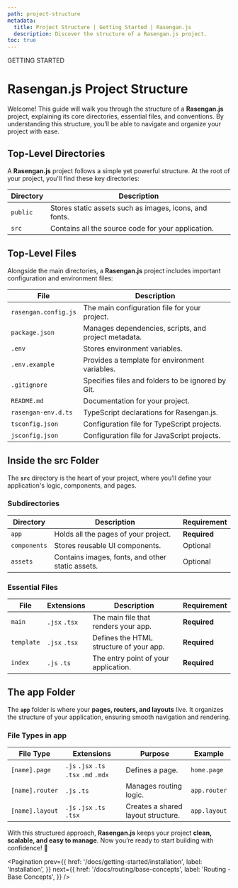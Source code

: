 ```yaml
---
path: project-structure
metadata:
  title: Project Structure | Getting Started | Rasengan.js
  description: Discover the structure of a Rasengan.js project.
toc: true
---
```



<span className="text-[12px] font-mono-regular text-foreground/60">
  GETTING STARTED
</span>

# Rasengan.js Project Structure

Welcome! This guide will walk you through the structure of a **Rasengan.js** project, explaining its core directories, essential files, and conventions. By understanding this structure, you’ll be able to navigate and organize your project with ease.  


## Top-Level Directories

A **Rasengan.js** project follows a simple yet powerful structure. At the root of your project, you'll find these key directories:  

| Directory  | Description |
|------------|------------------------------------------------|
| `public`   | Stores static assets such as images, icons, and fonts. |
| `src`      | Contains all the source code for your application. |


## Top-Level Files

Alongside the main directories, a **Rasengan.js** project includes important configuration and environment files:  

| File                 | Description |
|----------------------|------------------------------------------------|
| `rasengan.config.js` | The main configuration file for your project. |
| `package.json`       | Manages dependencies, scripts, and project metadata. |
| `.env`               | Stores environment variables. |
| `.env.example`       | Provides a template for environment variables. |
| `.gitignore`         | Specifies files and folders to be ignored by Git. |
| `README.md`          | Documentation for your project. |
| `rasengan-env.d.ts`  | TypeScript declarations for Rasengan.js. |
| `tsconfig.json`      | Configuration file for TypeScript projects. |
| `jsconfig.json`      | Configuration file for JavaScript projects. |


## Inside the src Folder

The **`src`** directory is the heart of your project, where you’ll define your application's logic, components, and pages.  

### Subdirectories

| Directory    | Description  | Requirement |
|-------------|-------------------------------------------------|-------------|
| `app`       | Holds all the pages of your project. | **Required** |
| `components`| Stores reusable UI components. | Optional |
| `assets`    | Contains images, fonts, and other static assets. | Optional |

### Essential Files

| File       | Extensions    | Description | Requirement |
|------------|---------------|--------------------------------|-------------|
| `main`     | `.jsx` `.tsx` | The main file that renders your app. | **Required** |
| `template` | `.jsx` `.tsx` | Defines the HTML structure of your app. | **Required** |
| `index`    | `.js` `.ts`   | The entry point of your application. | **Required** |


## The app Folder

The **`app`** folder is where your **pages, routers, and layouts** live. It organizes the structure of your application, ensuring smooth navigation and rendering.  

<AlertWithDescription 
  title="Info"
  description="The app folder is required for your project to function properly."
  className="mb-4"
  status="info"
/>

### File Types in app

| File Type       | Extensions               | Purpose | Example |
|----------------|-------------------------|---------------------|-------------|
| `[name].page`   | `.js` `.jsx` `.ts` `.tsx` `.md` `.mdx` | Defines a page. | `home.page` |
| `[name].router` | `.js` `.ts` | Manages routing logic. | `app.router` |
| `[name].layout` | `.js` `.jsx` `.ts` `.tsx` | Creates a shared layout structure. | `app.layout` |

With this structured approach, **Rasengan.js** keeps your project **clean, scalable, and easy to manage**. Now you’re ready to start building with confidence! 🚀

<Pagination 
  prev={{
    href: '/docs/getting-started/installation',
    label: 'Installation',
  }}
  next={{
    href: '/docs/routing/base-concepts',
    label: 'Routing - Base Concepts',
  }}
/>
